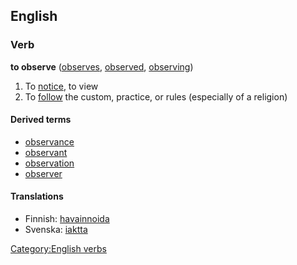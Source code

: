 ==English==
===Verb===
'''to observe'''  ([[observes]], [[observed]], [[observing]])

# To [[notice]], to view
# To [[follow]] the custom, practice, or rules (especially of a religion)

====Derived terms====
*[[observance]]
*[[observant]]
*[[observation]]
*[[observer]]

====Translations====
*Finnish: [[havainnoida]]
*Svenska: [[iaktta]]

[[Category:English verbs]]